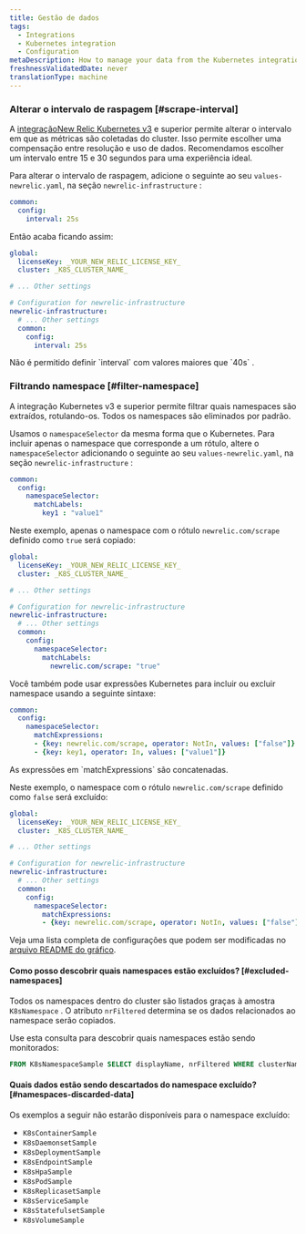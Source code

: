 ```yaml
---
title: Gestão de dados
tags:
  - Integrations
  - Kubernetes integration
  - Configuration
metaDescription: How to manage your data from the Kubernetes integration.
freshnessValidatedDate: never
translationType: machine
---
```


### Alterar o intervalo de raspagem [#scrape-interval]

A [integraçãoNew Relic Kubernetes v3](/docs/kubernetes-pixie/kubernetes-integration/advanced-configuration/changes-since-v3/) e superior permite alterar o intervalo em que as métricas são coletadas do cluster. Isso permite escolher uma compensação entre resolução e uso de dados. Recomendamos escolher um intervalo entre 15 e 30 segundos para uma experiência ideal.

Para alterar o intervalo de raspagem, adicione o seguinte ao seu `values-newrelic.yaml`, na seção `newrelic-infrastructure` :

```yaml
common:
  config:
    interval: 25s
```

Então acaba ficando assim:

```yaml
global:
  licenseKey: _YOUR_NEW_RELIC_LICENSE_KEY_
  cluster: _K8S_CLUSTER_NAME_

# ... Other settings

# Configuration for newrelic-infrastructure
newrelic-infrastructure:
  # ... Other settings
  common:
    config:
      interval: 25s
```

<Callout variant="important">
  Não é permitido definir `interval` com valores maiores que `40s` .
</Callout>

### Filtrando namespace [#filter-namespace]

A integração Kubernetes v3 e superior permite filtrar quais namespaces são extraídos, rotulando-os. Todos os namespaces são eliminados por padrão.

Usamos o `namespaceSelector` da mesma forma que o Kubernetes. Para incluir apenas o namespace que corresponde a um rótulo, altere o `namespaceSelector` adicionando o seguinte ao seu `values-newrelic.yaml`, na seção `newrelic-infrastructure` :

```yaml
common:
  config:
    namespaceSelector:
      matchLabels:
        key1 : "value1"
```

Neste exemplo, apenas o namespace com o rótulo `newrelic.com/scrape` definido como `true` será copiado:

```yaml
global:
  licenseKey: _YOUR_NEW_RELIC_LICENSE_KEY_
  cluster: _K8S_CLUSTER_NAME_

# ... Other settings 

# Configuration for newrelic-infrastructure
newrelic-infrastructure:
  # ... Other settings 
  common:
    config:
      namespaceSelector:
        matchLabels:
          newrelic.com/scrape: "true"
```

Você também pode usar expressões Kubernetes para incluir ou excluir namespace usando a seguinte sintaxe:

```yaml
common:
  config:
    namespaceSelector:
      matchExpressions:
      - {key: newrelic.com/scrape, operator: NotIn, values: ["false"]}
      - {key: key1, operator: In, values: ["value1"]}
```

<Callout variant="tip">
  As expressões em `matchExpressions` são concatenadas.
</Callout>

Neste exemplo, o namespace com o rótulo `newrelic.com/scrape` definido como `false` será excluído:

```yaml
global:
  licenseKey: _YOUR_NEW_RELIC_LICENSE_KEY_
  cluster: _K8S_CLUSTER_NAME_

# ... Other settings 

# Configuration for newrelic-infrastructure
newrelic-infrastructure:
  # ... Other settings
  common:
    config:
      namespaceSelector:
        matchExpressions:
        - {key: newrelic.com/scrape, operator: NotIn, values: ["false"]}
```

Veja uma lista completa de configurações que podem ser modificadas no [arquivo README do gráfico](https://github.com/newrelic/nri-kubernetes/tree/main/charts/newrelic-infrastructure).

#### Como posso descobrir quais namespaces estão excluídos? [#excluded-namespaces]

Todos os namespaces dentro do cluster são listados graças à amostra `K8sNamespace` . O atributo `nrFiltered` determina se os dados relacionados ao namespace serão copiados.

Use esta consulta para descobrir quais namespaces estão sendo monitorados:

```sql
FROM K8sNamespaceSample SELECT displayName, nrFiltered WHERE clusterName = <clusterName> SINCE 2 MINUTES AGO
```

#### Quais dados estão sendo descartados do namespace excluído? [#namespaces-discarded-data]

Os exemplos a seguir não estarão disponíveis para o namespace excluído:

* `K8sContainerSample`
* `K8sDaemonsetSample`
* `K8sDeploymentSample`
* `K8sEndpointSample`
* `K8sHpaSample`
* `K8sPodSample`
* `K8sReplicasetSample`
* `K8sServiceSample`
* `K8sStatefulsetSample`
* `K8sVolumeSample`